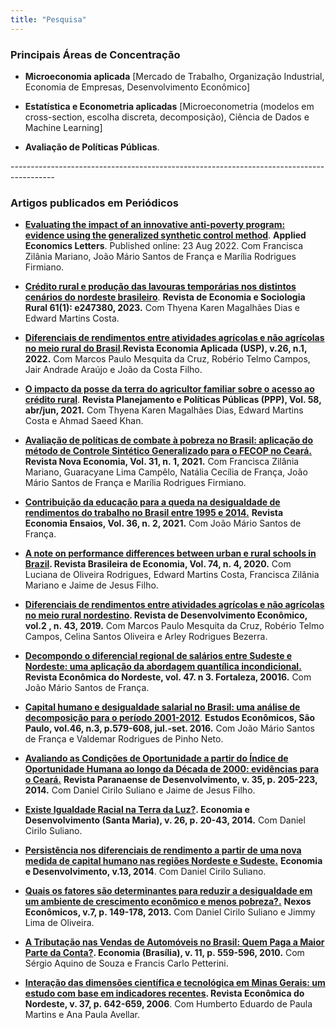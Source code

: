 ```yaml
---
title: "Pesquisa"
---
```


### Principais Áreas de Concentração

-   **Microeconomia aplicada** \[Mercado de Trabalho, Organização Industrial, Economia de Empresas, Desenvolvimento Econômico\]

-   **Estatística e Econometria aplicadas** \[Microeconometria (modelos em cross-section, escolha discreta, decomposição), Ciência de Dados e Machine Learning\]

-   **Avaliação de Políticas Públicas**.

\-\-\-\-\-\-\-\-\-\-\-\-\-\-\-\-\-\-\-\-\-\-\-\-\-\-\-\-\-\-\-\-\-\-\-\-\-\-\-\-\-\-\-\-\-\-\-\-\-\-\-\-\-\-\-\-\-\-\-\-\-\-\-\-\-\-\-\-\-\-\-\-\-\-\-\-\-\-\-\-\-\-\-\-\-\-\-\--

### Artigos publicados em Periódicos

- [**Evaluating the impact of an innovative anti-poverty program: evidence using the generalized synthetic control method**](https://www.tandfonline.com/doi/abs/10.1080/13504851.2022.2110561). **Applied Economics Letters**. Published online: 23 Aug 2022. Com Francisca Zilânia Mariano, João Mário Santos de França e Marília Rodrigues Firmiano.

- [**Crédito rural e produção das lavouras temporárias nos distintos cenários do nordeste brasileiro**](https://www.scielo.br/j/resr/a/VWGKx5SCXWFdY3TmFMFLRrx/?lang=pt). **Revista de Economia e Sociologia Rural 61(1): e247380, 2023.** Com Thyena Karen Magalhães Dias e Edward Martins Costa.

-   [**Diferenciais de rendimentos entre atividades agrícolas e não agrícolas no meio rural do Brasil**](https://www.revistas.usp.br/ecoa/article/view/151004).**Revista Economia Aplicada (USP), v.26, n.1, 2022.** Com Marcos Paulo Mesquita da Cruz, Robério Telmo Campos, Jair Andrade Araújo e João da Costa Filho.

-   [**O impacto da posse da terra do agricultor familiar sobre o acesso ao crédito rural**](https://www.ipea.gov.br/portal/images/stories/PDFs/ppp/210913_book_ppp58_art_2.pdf). **Revista Planejamento e Políticas Públicas (PPP), Vol. 58, abr/jun, 2021.** Com Thyena Karen Magalhães Dias, Edward Martins Costa e Ahmad Saeed Khan.

-   [**Avaliação de políticas de combate à pobreza no Brasil: aplicação do método de Controle Sintético Generalizado para o FECOP no Ceará.**](https://revistas.face.ufmg.br/index.php/novaeconomia/article/view/5449) **Revista Nova Economia, Vol. 31, n. 1, 2021.** Com Francisca Zilânia Mariano, Guaracyane Lima Campêlo, Natália Cecília de França, João Mário Santos de França e Marília Rodrigues Firmiano.

-   [**Contribuição da educação para a queda na desigualdade de rendimentos do trabalho no Brasil entre 1995 e 2014.**](http://www.seer.ufu.br/index.php/revistaeconomiaensaios/article/view/51406) **Revista Economia Ensaios, Vol. 36, n. 2, 2021.** Com João Mário Santos de França.

-   [**A note on performance differences between urban e rural schools in Brazil**](http://bibliotecadigital.fgv.br/ojs/index.php/rbe/article/view/79168/78836)**. Revista Brasileira de Economia, Vol. 74, n. 4, 2020.** Com Luciana de Oliveira Rodrigues, Edward Martins Costa, Francisca Zilânia Mariano e Jaime de Jesus Filho.

-   [**Diferenciais de rendimentos entre atividades agrícolas e não agrícolas no meio rural nordestino**](https://revistas.unifacs.br/index.php/rde/article/view/6018/3953)**. Revista de Desenvolvimento Econômico, vol.2 , n. 43, 2019.** Com Marcos Paulo Mesquita da Cruz, Robério Telmo Campos, Celina Santos Oliveira e Arley Rodrigues Bezerra.

-   [**Decompondo o diferencial regional de salários entre Sudeste e Nordeste: uma aplicação da abordagem quantílica incondicional.**](https://ren.emnuvens.com.br/ren/article/view/412) **Revista Econômica do Nordeste, vol. 47. n 3. Fortaleza, 20016.** Com João Mário Santos de França.

-   [**Capital humano e desigualdade salarial no Brasil: uma análise de decomposição para o período 2001-2012**](http://www.revistas.usp.br/ee/article/view/95953/117900). **Estudos Econômicos, São Paulo, vol.46, n.3, p.579-608, jul.-set. 2016.** Com João Mário Santos de França e Valdemar Rodrigues de Pinho Neto.

-   [**Avaliando as Condições de Oportunidade a partir do Índice de Oportunidade Humana ao longo da Década de 2000: evidências para o Ceará.**](http://www.ipardes.pr.gov.br/ojs/index.php/revistaparanaense/article/view/660/933) **Revista Paranaense de Desenvolvimento, v. 35, p. 205-223, 2014.** Com Daniel Cirilo Suliano e Jaime de Jesus Filho.

-   [**Existe Igualdade Racial na Terra da Luz?**](http://cascavel.ufsm.br/revistas/ojs-2.2.2/index.php/eed/article/view/12685/pdf)**. Economia e Desenvolvimento (Santa Maria), v. 26, p. 20-43, 2014.** Com Daniel Cirilo Suliano.

-   [**Persistência nos diferenciais de rendimento a partir de uma nova medida de capital humano nas regiões Nordeste e Sudeste.**](http://periodicos.ufpb.br/ojs/index.php/economia/article/view/26558) **Economia e Desenvolvimento, v.13, 2014**. Com Daniel Cirilo Suliano.

-   [**Quais os fatores são determinantes para reduzir a desigualdade em um ambiente de crescimento econômico e menos pobreza?.**](http://www.portalseer.ufba.br/index.php/revnexeco/article/view/9224/9565) **Nexos Econômicos, v.7, p. 149-178, 2013.** Com Daniel Cirilo Suliano e Jimmy Lima de Oliveira.

-   [**A Tributação nas Vendas de Automóveis no Brasil: Quem Paga a Maior Parte da Conta?**](http://www.anpec.org.br/revista/vol11/vol11n3p559_596.pdf)**. Economia (Brasília), v. 11, p. 559-596, 2010.** Com Sérgio Aquino de Souza e Francis Carlo Petterini.

-   [**Interação das dimensões científica e tecnológica em Minas Gerais: um estudo com base em indicadores recentes**](http://www.bnb.gov.br/projwebren/Exec/artigoRenPDF.aspx?cd_artigo_ren=404)**. Revista Econômica do Nordeste, v. 37, p. 642-659, 2006**. Com Humberto Eduardo de Paula Martins e Ana Paula Avellar.
